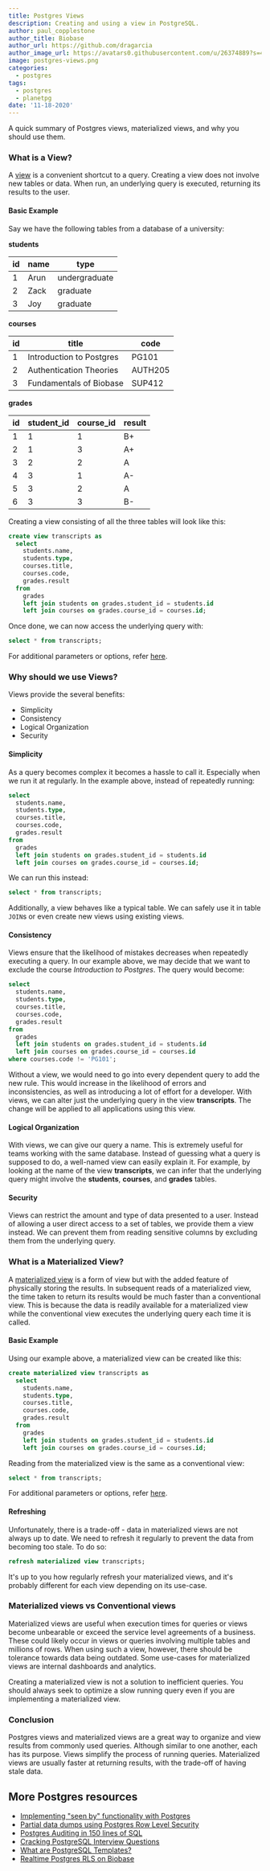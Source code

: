 ```yaml
---
title: Postgres Views
description: Creating and using a view in PostgreSQL.
author: paul_copplestone
author_title: Biobase
author_url: https://github.com/dragarcia
author_image_url: https://avatars0.githubusercontent.com/u/26374889?s=400&u=f5e35e9b47a50fa2b4d8c4bb96babd921071bcf1&v=4
image: postgres-views.png
categories:
  - postgres
tags:
  - postgres
  - planetpg
date: '11-18-2020'
---
```


A quick summary of Postgres views, materialized views, and why you should use them.

### What is a View?

A [view](https://www.postgresql.org/docs/12/sql-createview.html) is a convenient shortcut to a query. Creating a view does not involve new tables or data. When run, an underlying query is executed, returning its results to the user.

#### Basic Example

Say we have the following tables from a database of a university:

**students**

| id  | name | type          |
| --- | ---- | ------------- |
| 1   | Arun | undergraduate |
| 2   | Zack | graduate      |
| 3   | Joy  | graduate      |

**courses**

| id  | title                    | code    |
| --- | ------------------------ | ------- |
| 1   | Introduction to Postgres | PG101   |
| 2   | Authentication Theories  | AUTH205 |
| 3   | Fundamentals of Biobase | SUP412  |

**grades**

| id  | student_id | course_id | result |
| --- | ---------- | --------- | ------ |
| 1   | 1          | 1         | B+     |
| 2   | 1          | 3         | A+     |
| 3   | 2          | 2         | A      |
| 4   | 3          | 1         | A-     |
| 5   | 3          | 2         | A      |
| 6   | 3          | 3         | B-     |

Creating a view consisting of all the three tables will look like this:

```sql
create view transcripts as
  select
    students.name,
    students.type,
    courses.title,
    courses.code,
    grades.result
  from
    grades
    left join students on grades.student_id = students.id
    left join courses on grades.course_id = courses.id;
```

Once done, we can now access the underlying query with:

```sql
select * from transcripts;
```

For additional parameters or options, refer [here](https://www.postgresql.org/docs/12/sql-createview.html#:~:text=parameters).

### Why should we use Views?

Views provide the several benefits:

- Simplicity
- Consistency
- Logical Organization
- Security

#### Simplicity

As a query becomes complex it becomes a hassle to call it. Especially when we run it at regularly. In the example above, instead of repeatedly running:

```sql
select
  students.name,
  students.type,
  courses.title,
  courses.code,
  grades.result
from
  grades
  left join students on grades.student_id = students.id
  left join courses on grades.course_id = courses.id;
```

We can run this instead:

```sql
select * from transcripts;
```

Additionally, a view behaves like a typical table. We can safely use it in table `JOIN`s or even create new views using existing views.

#### Consistency

Views ensure that the likelihood of mistakes decreases when repeatedly executing a query. In our example above, we may decide that we want to exclude the course _Introduction to Postgres_. The query would become:

```sql
select
  students.name,
  students.type,
  courses.title,
  courses.code,
  grades.result
from
  grades
  left join students on grades.student_id = students.id
  left join courses on grades.course_id = courses.id
where courses.code != 'PG101';
```

Without a view, we would need to go into every dependent query to add the new rule. This would increase in the likelihood of errors and inconsistencies, as well as introducing a lot of effort for a developer. With views, we can alter just the underlying query in the view **transcripts**. The change will be applied to all applications using this view.

#### Logical Organization

With views, we can give our query a name. This is extremely useful for teams working with the same database. Instead of guessing what a query is supposed to do, a well-named view can easily explain it. For example, by looking at the name of the view **transcripts**, we can infer that the underlying query might involve the **students**, **courses**, and **grades** tables.

#### Security

Views can restrict the amount and type of data presented to a user. Instead of allowing a user direct access to a set of tables, we provide them a view instead. We can prevent them from reading sensitive columns by excluding them from the underlying query.

### What is a Materialized View?

A [materialized view](https://www.postgresql.org/docs/12/rules-materializedviews.html) is a form of view but with the added feature of physically storing the results. In subsequent reads of a materialized view, the time taken to return its results would be much faster than a conventional view. This is because the data is readily available for a materialized view while the conventional view executes the underlying query each time it is called.

#### Basic Example

Using our example above, a materialized view can be created like this:

```sql
create materialized view transcripts as
  select
    students.name,
    students.type,
    courses.title,
    courses.code,
    grades.result
  from
    grades
    left join students on grades.student_id = students.id
    left join courses on grades.course_id = courses.id;
```

Reading from the materialized view is the same as a conventional view:

```sql
select * from transcripts;
```

For additional parameters or options, refer [here](https://www.postgresql.org/docs/12/sql-creatematerializedview.html#:~:text=parameters).

#### Refreshing

Unfortunately, there is a trade-off - data in materialized views are not always up to date. We need to refresh it regularly to prevent the data from becoming too stale. To do so:

```sql
refresh materialized view transcripts;
```

It's up to you how regularly refresh your materialized views, and it's probably different for each view depending on its use-case.

### Materialized views vs Conventional views

Materialized views are useful when execution times for queries or views become unbearable or exceed the service level agreements of a business. These could likely occur in views or queries involving multiple tables and millions of rows. When using such a view, however, there should be tolerance towards data being outdated. Some use-cases for materialized views are internal dashboards and analytics.

Creating a materialized view is not a solution to inefficient queries. You should always seek to optimize a slow running query even if you are implementing a materialized view.

### Conclusion

Postgres views and materialized views are a great way to organize and view results from commonly used queries. Although similar to one another, each has its purpose. Views simplify the process of running queries. Materialized views are usually faster at returning results, with the trade-off of having stale data.

## More Postgres resources

- [Implementing "seen by" functionality with Postgres](https://biobase.studio/blog/seen-by-in-postgresql)
- [Partial data dumps using Postgres Row Level Security](https://biobase.studio/blog/partial-postgresql-data-dumps-with-rls)
- [Postgres Auditing in 150 lines of SQL](https://biobase.studio/blog/audit)
- [Cracking PostgreSQL Interview Questions](https://biobase.studio/blog/cracking-postgres-interview)
- [What are PostgreSQL Templates?](https://biobase.studio/blog/postgresql-templates)
- [Realtime Postgres RLS on Biobase](https://biobase.studio/blog/realtime-row-level-security-in-postgresql)

